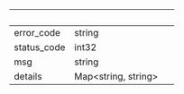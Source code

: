 | &nbsp;      | &nbsp;                    | &nbsp; |
| ----------- | ------------------------- | ------ |
| error_code  | string                    |        |
| status_code | int32                     |        |
| msg         | string                    |        |
| details     | Map&lt;string, string&gt; |        |
